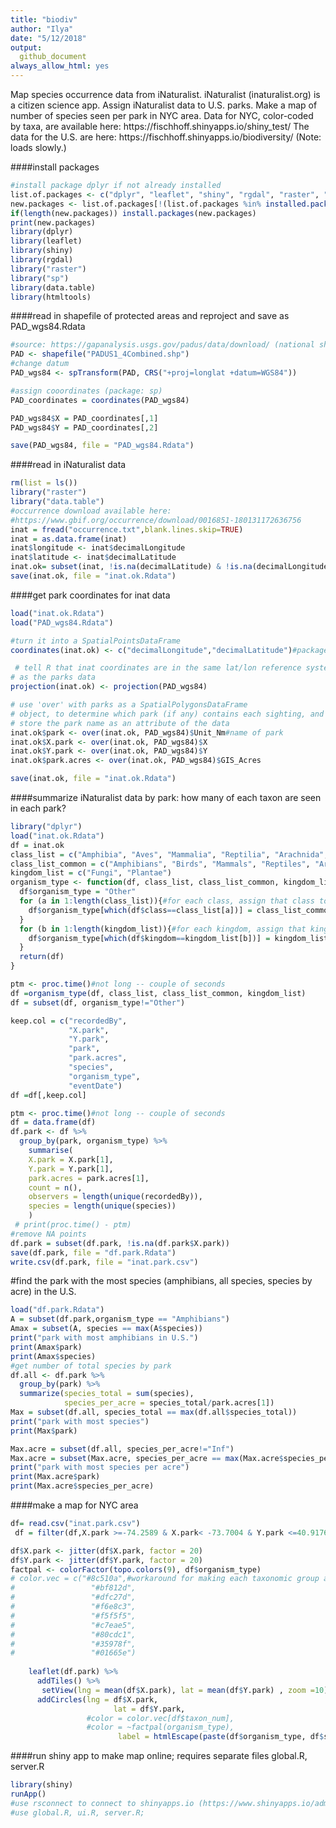 ```yaml
---
title: "biodiv"
author: "Ilya"
date: "5/12/2018"
output: 
  github_document
always_allow_html: yes
---
```

Map species occurrence data from iNaturalist. iNaturalist (inaturalist.org) is a citizen science app. Assign iNaturalist data to U.S. parks. Make a map of number of species seen per park in NYC area. Data for NYC, color-coded by taxa, are available here:
https://fischhoff.shinyapps.io/shiny_test/ 
The data for the U.S. are here:
https://fischhoff.shinyapps.io/biodiversity/ (Note: loads slowly.)    

####install packages
```r
#install package dplyr if not already installed
list.of.packages <- c("dplyr", "leaflet", "shiny", "rgdal", "raster", "sp", "data.table", "htmltools")
new.packages <- list.of.packages[!(list.of.packages %in% installed.packages()[,"Package"])]
if(length(new.packages)) install.packages(new.packages)
print(new.packages)
library(dplyr)
library(leaflet)
library(shiny)
library(rgdal)
library("raster") 
library("sp")
library(data.table)
library(htmltools)

```

####read in shapefile of protected areas and reproject and save as PAD_wgs84.Rdata
```r

#source: https://gapanalysis.usgs.gov/padus/data/download/ (national shapefile)
PAD <- shapefile("PADUS1_4Combined.shp")
#change datum
PAD_wgs84 <- spTransform(PAD, CRS("+proj=longlat +datum=WGS84"))

#assign cooordinates (package: sp)
PAD_coordinates = coordinates(PAD_wgs84)

PAD_wgs84$X = PAD_coordinates[,1]
PAD_wgs84$Y = PAD_coordinates[,2]

save(PAD_wgs84, file = "PAD_wgs84.Rdata")

```

####read in iNaturalist data 
```r
rm(list = ls())
library("raster")
library("data.table")
#occurrence download available here: 
#https://www.gbif.org/occurrence/download/0016851-180131172636756
inat = fread("occurrence.txt",blank.lines.skip=TRUE)
inat = as.data.frame(inat)
inat$longitude <- inat$decimalLongitude
inat$latitude <- inat$decimalLatitude
inat.ok= subset(inat, !is.na(decimalLatitude) & !is.na(decimalLongitude))
save(inat.ok, file = "inat.ok.Rdata")
```

####get park coordinates for inat data
```r
load("inat.ok.Rdata")
load("PAD_wgs84.Rdata")

#turn it into a SpatialPointsDataFrame
coordinates(inat.ok) <- c("decimalLongitude","decimalLatitude")#package sp

 # tell R that inat coordinates are in the same lat/lon reference system
# as the parks data 
projection(inat.ok) <- projection(PAD_wgs84)

# use 'over' with parks as a SpatialPolygonsDataFrame
# object, to determine which park (if any) contains each sighting, and
# store the park name as an attribute of the data
inat.ok$park <- over(inat.ok, PAD_wgs84)$Unit_Nm#name of park
inat.ok$X.park <- over(inat.ok, PAD_wgs84)$X
inat.ok$Y.park <- over(inat.ok, PAD_wgs84)$Y
inat.ok$park.acres <- over(inat.ok, PAD_wgs84)$GIS_Acres

save(inat.ok, file = "inat.ok.Rdata")

```

####summarize iNaturalist data by park: how many of each taxon are seen in each park?
```r
library("dplyr")
load("inat.ok.Rdata")
df = inat.ok
class_list = c("Amphibia", "Aves", "Mammalia", "Reptilia", "Arachnida", "Insecta", "Actinopterygii")
class_list_common = c("Amphibians", "Birds", "Mammals", "Reptiles", "Arachnids", "Insects", "Fish")
kingdom_list = c("Fungi", "Plantae")
organism_type <- function(df, class_list, class_list_common, kingdom_list) {
  df$organism_type = "Other"
  for (a in 1:length(class_list)){#for each class, assign that class to organism type
    df$organism_type[which(df$class==class_list[a])] = class_list_common[a]
  }
  for (b in 1:length(kingdom_list)){#for each kingdom, assign that kingdom to organism type
    df$organism_type[which(df$kingdom==kingdom_list[b])] = kingdom_list[b]
  }
  return(df)
}

ptm <- proc.time()#not long -- couple of seconds
df =organism_type(df, class_list, class_list_common, kingdom_list)
df = subset(df, organism_type!="Other")

keep.col = c("recordedBy",
             "X.park",
             "Y.park",
             "park",
             "park.acres",
             "species",
             "organism_type",
             "eventDate")
df =df[,keep.col]

ptm <- proc.time()#not long -- couple of seconds
df = data.frame(df)
df.park <- df %>%
  group_by(park, organism_type) %>%
    summarise(
    X.park = X.park[1],
    Y.park = Y.park[1],
    park.acres = park.acres[1],
    count = n(), 
    observers = length(unique(recordedBy)),
    species = length(unique(species))
    )
 # print(proc.time() - ptm)
#remove NA points
df.park = subset(df.park, !is.na(df.park$X.park))
save(df.park, file = "df.park.Rdata")
write.csv(df.park, file = "inat.park.csv")
```

#find the park with the most species (amphibians, all species, species by acre) in the U.S.
```r
load("df.park.Rdata")
A = subset(df.park,organism_type == "Amphibians")
Amax = subset(A, species == max(A$species))
print("park with most amphibians in U.S.")
print(Amax$park)
print(Amax$species)
#get number of total species by park
df.all <- df.park %>%
  group_by(park) %>%
  summarize(species_total = sum(species),
            species_per_acre = species_total/park.acres[1])
Max = subset(df.all, species_total == max(df.all$species_total))
print("park with most species")
print(Max$park)

Max.acre = subset(df.all, species_per_acre!="Inf")
Max.acre = subset(Max.acre, species_per_acre == max(Max.acre$species_per_acre))
print("park with most species per acre")
print(Max.acre$park)
print(Max.acre$species_per_acre)
```

####make a map for NYC area
```r
df= read.csv("inat.park.csv")
 df = filter(df,X.park >=-74.2589 & X.park< -73.7004 & Y.park <=40.9176 & Y.park>=40.4774)

df$X.park <- jitter(df$X.park, factor = 20)
df$Y.park <- jitter(df$Y.park, factor = 20) 
factpal <- colorFactor(topo.colors(9), df$organism_type)
# color.vec = c("#8c510a",#workaround for making each taxonomic group a different color
#                 "#bf812d",
#                 "#dfc27d",
#                 "#f6e8c3",
#                 "#f5f5f5",
#                 "#c7eae5",
#                 "#80cdc1",
#                 "#35978f",
#                 "#01665e")
  
    leaflet(df.park) %>%
      addTiles() %>%
       setView(lng = mean(df$X.park), lat = mean(df$Y.park) , zoom =10) %>%
      addCircles(lng = df$X.park,
                       lat = df$Y.park,
                 #color = color.vec[df$taxon_num],
                 #color = ~factpal(organism_type),
                        label = htmlEscape(paste(df$organism_type, df$species)))#label appears on hover
```


####run shiny app to make map online; requires separate files global.R, server.R
```r
library(shiny)
runApp()
#use rsconnect to connect to shinyapps.io (https://www.shinyapps.io/admin/#/tokens)
#use global.R, ui.R, server.R; 

```
